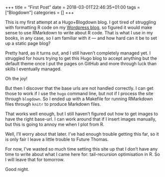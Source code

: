+++
title = "First Post"
date = 2018-03-01T22:46:35+01:00
tags = ["Blogdown"]
categories = []
+++

This is my first attempt at a Hugo+Blogdown blog. I got tired of struggling with formatting R code on my [Wordpress blog](http://www.mailund.dk), so figured it would make sense to use RMarkdown to write about R code. That is what I use in my books, in any case, so I am familiar with it — and how hard can it be to set up a static page blog?

Pretty hard, as it turns out, and I still haven’t completely managed yet. I struggled for hours trying to get this Hugo blog to accept anything but the default theme once I put the pages on GitHub and more through luck than skills I eventually managed.

Oh the joy!

But then I discover that the base urls are not handled correctly. I can get those to work if I use the `hugo` command line, but not if I process the site through `blogdown`. So I ended up with a Makefile for running RMarkdown files through `knitr` to produce Markdown files.

That works well enough, but I still haven’t figured out how to get images to have the right base-url. I can work around that if I insert images manually, but this is going to annoy me when I plot from R.

Well, I’ll worry about that later. I’ve had enough trouble getting this far, so it is only fair I leave a little trouble to Future Thomas.

For now, I've wasted so much time setting this site up that I don't have any time to write about what I came here for: tail-recursion optimisation in R. So I will leave that for tomorrow.

Good night.

